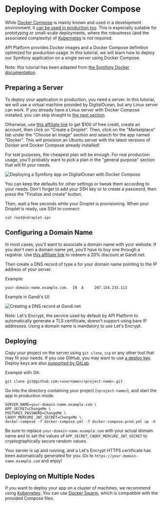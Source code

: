 # Deploying with Docker Compose

While [Docker Compose](https://docs.docker.com/compose/) is mainly known and used in a development environment, it [can be used in production too](https://docs.docker.com/compose/production/). This is especially suitable for prototyping
or small-scale deployments, where the robustness (and the associated complexity) of [Kubernetes](kubernetes.md) is not
required.

API Platform provides Docker images and a Docker Compose definition optimized for production usage.
In this tutorial, we will learn how to deploy our Symfony application on a single server using Docker Compose.

Note: this tutorial has been adapted from [the Symfony Docker documentation](https://github.com/dunglas/symfony-docker/blob/main/docs/production.md).

## Preparing a Server

To deploy your application in production, you need a server.
In this tutorial, we will use a virtual machine provided by DigitalOcean, but any Linux server can work.
If you already have a Linux server with Docker Compose installed, you can skip straight to [the next section](#configuring-a-domain-name).

Otherwise, use [this affiliate link](https://m.do.co/c/5d8aabe3ab80) to get $100 of free credit, create an account, then click on "Create a Droplet".
Then, click on the "Marketplace" tab under the "Choose an image" section and search for the app named "Docker".
This will provision an Ubuntu server with the latest versions of Docker and Docker Compose already installed!

For test purposes, the cheapest plan will be enough. For real production usage, you'll probably want to pick a plan in the "general purpose" section that will fit your needs.

![Deploying a Symfony app on DigitalOcean with Docker Compose](digitalocean-droplet.png)

You can keep the defaults for other settings or tweak them according to your needs.
Don't forget to add your SSH key or to create a password, then press the "Finalize and create" button.

Then, wait a few seconds while your Droplet is provisioning.
When your Droplet is ready, use SSH to connect:

```console
ssh root@<droplet-ip>
```

## Configuring a Domain Name

In most cases, you'll want to associate a domain name with your website.
If you don't own a domain name yet, you'll have to buy one through a registrar.
Use [this affiliate link](https://gandi.link/f/93650337) to redeem a 20% discount at Gandi.net.

Then create a DNS record of type `A` for your domain name pointing to the IP address of your server.

Example:

```dns
your-domain-name.example.com.  IN  A     207.154.233.113
```

Example in Gandi's UI:

![Creating a DNS record at Gandi.net](gandi-dns.png)

Note: Let's Encrypt, the service used by default by API Platform to automatically generate a TLS certificate, doesn't support using bare IP addresses.
Using a domain name is mandatory to use Let's Encrypt.

## Deploying

Copy your project on the server using `git clone`, `scp` or any other tool that may fit your needs.
If you use GitHub, you may want to use [a deploy key](https://docs.github.com/en/developers/overview/managing-deploy-keys#deploy-keys).
Deploy keys are also [supported by GitLab](https://docs.gitlab.com/ee/user/project/deploy_keys/).

Example with Git:

```console
git clone git@github.com:<username>/<project-name>.git
```

Go into the directory containing your project (`<project-name>`), and start the app in production mode:

```console
SERVER_NAME=your-domain-name.example.com \
APP_SECRET=ChangeMe \
POSTGRES_PASSWORD=ChangeMe \
CADDY_MERCURE_JWT_SECRET=ChangeMe \
docker-compose -f docker-compose.yml -f docker-compose.prod.yml up -d
```

Be sure to replace `your-domain-name.example.com` with your actual domain name and to set the values of `APP_SECRET`, `CADDY_MERCURE_JWT_SECRET` to cryptographically secure random values.

Your server is up and running, and a Let's Encrypt HTTPS certificate has been automatically generated for you.
Go to `https://your-domain-name.example.com` and enjoy!

## Deploying on Multiple Nodes

If you want to deploy your app on a cluster of machines, we recommend using [Kubernetes](kubernetes.md).
You can use [Docker Swarm](https://docs.docker.com/engine/swarm/stack-deploy/),
which is compatible with the provided Compose files.
